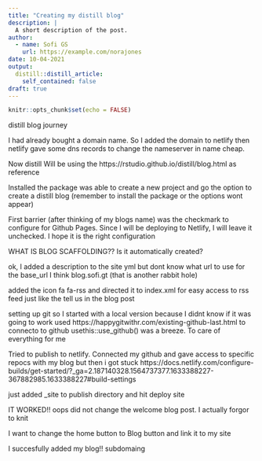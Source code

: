 ```yaml
---
title: "Creating my distill blog"
description: |
  A short description of the post.
author:
  - name: Sofi GS
    url: https://example.com/norajones
date: 10-04-2021
output:
  distill::distill_article:
    self_contained: false
draft: true
---
```



```r
knitr::opts_chunk$set(echo = FALSE)
```

distill blog journey

I had already bought a domain name. So I added the domain to netlify
then netlify gave some dns records to change the nameserver in
name cheap.


Now distill
Will be using the https://rstudio.github.io/distill/blog.html as reference

Installed the package 
was able to create a new project and go the option to create a distill blog
(remember to install the package or the options wont appear)

First barrier (after thinking of my blogs name) was the checkmark to configure
for Github Pages. Since I will be deploying to Netlify, I will leave it unchecked.
I hope it is the right configuration

WHAT IS BLOG SCAFFOLDING?? Is it automatically created?

ok, I added a description to the site yml but dont know 
what url to use for the base_url  I think blog.sofi.gt (that is another rabbit hole)

added the icon fa fa-rss and directed it to index.xml for easy access to rss feed
just like the tell us in the blog post

setting up git
so I started with a local version because I didnt know if it was going to work
used https://happygitwithr.com/existing-github-last.html to connecto to github
usethis::use_github() was a breeze. To care of everything for me


Tried to publish to netlify. Connected my github and gave access to specific repocs with my blog
but then i got stuck
https://docs.netlify.com/configure-builds/get-started/?_ga=2.187140328.1564737377.1633388227-367882985.1633388227#build-settings

just added _site to publish directory and hit deploy site

IT WORKED!!
oops did not change the welcome blog post. I actually forgor to knit

I want to change the home button to Blog button and link it to my site

I succesfully added my blog!! subdomaing
